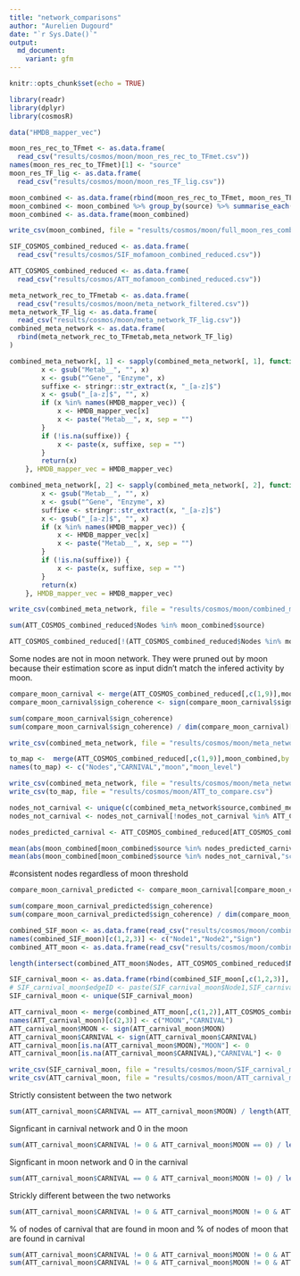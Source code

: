 ```yaml
---
title: "network_comparisons"
author: "Aurelien Dugourd"
date: "`r Sys.Date()`"
output:
  md_document:
    variant: gfm
---
```


```r
knitr::opts_chunk$set(echo = TRUE)
```


```r
library(readr)
library(dplyr)
library(cosmosR)
```

```r
data("HMDB_mapper_vec")

moon_res_rec_to_TFmet <- as.data.frame(
  read_csv("results/cosmos/moon/moon_res_rec_to_TFmet.csv"))
names(moon_res_rec_to_TFmet)[1] <- "source"
moon_res_TF_lig <- as.data.frame(
  read_csv("results/cosmos/moon/moon_res_TF_lig.csv"))

moon_combined <- as.data.frame(rbind(moon_res_rec_to_TFmet, moon_res_TF_lig))
moon_combined <- moon_combined %>% group_by(source) %>% summarise_each(funs(mean(., na.rm = TRUE)))
moon_combined <- as.data.frame(moon_combined)

write_csv(moon_combined, file = "results/cosmos/moon/full_moon_res_combined.csv")

SIF_COSMOS_combined_reduced <- as.data.frame(
  read_csv("results/cosmos/SIF_mofamoon_combined_reduced.csv"))

ATT_COSMOS_combined_reduced <- as.data.frame(
  read_csv("results/cosmos/ATT_mofamoon_combined_reduced.csv"))

meta_network_rec_to_TFmetab <- as.data.frame(
  read_csv("results/cosmos/moon/meta_network_filtered.csv"))
meta_network_TF_lig <- as.data.frame(
  read_csv("results/cosmos/moon/meta_network_TF_lig.csv"))
combined_meta_network <- as.data.frame(
  rbind(meta_network_rec_to_TFmetab,meta_network_TF_lig)
)

combined_meta_network[, 1] <- sapply(combined_meta_network[, 1], function(x, HMDB_mapper_vec) {
        x <- gsub("Metab__", "", x)
        x <- gsub("^Gene", "Enzyme", x)
        suffixe <- stringr::str_extract(x, "_[a-z]$")
        x <- gsub("_[a-z]$", "", x)
        if (x %in% names(HMDB_mapper_vec)) {
            x <- HMDB_mapper_vec[x]
            x <- paste("Metab__", x, sep = "")
        }
        if (!is.na(suffixe)) {
            x <- paste(x, suffixe, sep = "")
        }
        return(x)
    }, HMDB_mapper_vec = HMDB_mapper_vec)

combined_meta_network[, 2] <- sapply(combined_meta_network[, 2], function(x, HMDB_mapper_vec) {
        x <- gsub("Metab__", "", x)
        x <- gsub("^Gene", "Enzyme", x)
        suffixe <- stringr::str_extract(x, "_[a-z]$")
        x <- gsub("_[a-z]$", "", x)
        if (x %in% names(HMDB_mapper_vec)) {
            x <- HMDB_mapper_vec[x]
            x <- paste("Metab__", x, sep = "")
        }
        if (!is.na(suffixe)) {
            x <- paste(x, suffixe, sep = "")
        }
        return(x)
    }, HMDB_mapper_vec = HMDB_mapper_vec)

write_csv(combined_meta_network, file = "results/cosmos/moon/combined_meta_network_translated.csv")
```

```r
sum(ATT_COSMOS_combined_reduced$Nodes %in% moon_combined$source)

ATT_COSMOS_combined_reduced[!(ATT_COSMOS_combined_reduced$Nodes %in% moon_combined$source),]
```
Some nodes are not in moon network. They were pruned out by moon because their estimation score as input didn't match the infered activity by moon.

```r
compare_moon_carnival <- merge(ATT_COSMOS_combined_reduced[,c(1,9)],moon_combined,by.x = "Nodes",by.y = "source")
compare_moon_carnival$sign_coherence <- sign(compare_moon_carnival$sign_activity) == sign(compare_moon_carnival$score)

sum(compare_moon_carnival$sign_coherence)
sum(compare_moon_carnival$sign_coherence) / dim(compare_moon_carnival)[1]
```

```r
write_csv(combined_meta_network, file = "results/cosmos/moon/meta_network_combined_translated.csv")

to_map <-  merge(ATT_COSMOS_combined_reduced[,c(1,9)],moon_combined,by.x = "Nodes",by.y = "source", all.y = T)
names(to_map) <- c("Nodes","CARNIVAL","moon","moon_level")

write_csv(combined_meta_network, file = "results/cosmos/moon/meta_network_combined_translated.csv")
write_csv(to_map, file = "results/cosmos/moon/ATT_to_compare.csv")

```

```r
nodes_not_carnival <- unique(c(combined_meta_network$source,combined_meta_network$target))
nodes_not_carnival <- nodes_not_carnival[!nodes_not_carnival %in% ATT_COSMOS_combined_reduced$Nodes]

nodes_predicted_carnival <- ATT_COSMOS_combined_reduced[ATT_COSMOS_combined_reduced$measured == 0,1]

mean(abs(moon_combined[moon_combined$source %in% nodes_predicted_carnival,"score"]))
mean(abs(moon_combined[moon_combined$source %in% nodes_not_carnival,"score"]))
```

#consistent nodes regardless of moon threshold
```r
compare_moon_carnival_predicted <- compare_moon_carnival[compare_moon_carnival$Nodes %in% nodes_predicted_carnival,]

sum(compare_moon_carnival_predicted$sign_coherence)
sum(compare_moon_carnival_predicted$sign_coherence) / dim(compare_moon_carnival_predicted)[1]
```

```r
combined_SIF_moon <- as.data.frame(read_csv("results/cosmos/moon/combined_SIF_moon.csv"))
names(combined_SIF_moon)[c(1,2,3)] <- c("Node1","Node2","Sign")
combined_ATT_moon <- as.data.frame(read_csv("results/cosmos/moon/combined_ATT_moon.csv"))

length(intersect(combined_ATT_moon$Nodes, ATT_COSMOS_combined_reduced$Nodes))
```

```r
SIF_carnival_moon <- as.data.frame(rbind(combined_SIF_moon[,c(1,2,3)], SIF_COSMOS_combined_reduced[,c(1,2,3)]))
# SIF_carnival_moon$edgeID <- paste(SIF_carnival_moon$Node1,SIF_carnival_moon$Node2, sep = "_")
SIF_carnival_moon <- unique(SIF_carnival_moon)

ATT_carnival_moon <- merge(combined_ATT_moon[,c(1,2)],ATT_COSMOS_combined_reduced[,c(1,6)], by = "Nodes", all = T)
names(ATT_carnival_moon)[c(2,3)] <- c("MOON","CARNIVAL")
ATT_carnival_moon$MOON <- sign(ATT_carnival_moon$MOON)
ATT_carnival_moon$CARNIVAL <- sign(ATT_carnival_moon$CARNIVAL)
ATT_carnival_moon[is.na(ATT_carnival_moon$MOON),"MOON"] <- 0
ATT_carnival_moon[is.na(ATT_carnival_moon$CARNIVAL),"CARNIVAL"] <- 0

write_csv(SIF_carnival_moon, file = "results/cosmos/moon/SIF_carnival_moon.csv")
write_csv(ATT_carnival_moon, file = "results/cosmos/moon/ATT_carnival_moon.csv")
```

Strictly consistent between the two network
```r
sum(ATT_carnival_moon$CARNIVAL == ATT_carnival_moon$MOON) / length(ATT_carnival_moon[,1])
```

Signficant in carnival network and 0 in the moon
```r
sum(ATT_carnival_moon$CARNIVAL != 0 & ATT_carnival_moon$MOON == 0) / length(ATT_carnival_moon[,1])
```
Signficant in moon network and 0 in the carnival
```r
sum(ATT_carnival_moon$CARNIVAL == 0 & ATT_carnival_moon$MOON != 0) / length(ATT_carnival_moon[,1])
```

Strickly different between the two networks
```r
sum(ATT_carnival_moon$CARNIVAL != 0 & ATT_carnival_moon$MOON != 0 & ATT_carnival_moon$CARNIVAL != ATT_carnival_moon$MOON) / length(ATT_carnival_moon[,1])
```
% of nodes of carnival that are found in moon and % of nodes of moon that are found in carnival
```r
sum(ATT_carnival_moon$CARNIVAL != 0 & ATT_carnival_moon$MOON != 0 & ATT_carnival_moon$CARNIVAL == ATT_carnival_moon$MOON) / sum(ATT_carnival_moon$CARNIVAL != 0)
sum(ATT_carnival_moon$CARNIVAL != 0 & ATT_carnival_moon$MOON != 0 & ATT_carnival_moon$CARNIVAL == ATT_carnival_moon$MOON) / sum(ATT_carnival_moon$MOON != 0)
```

